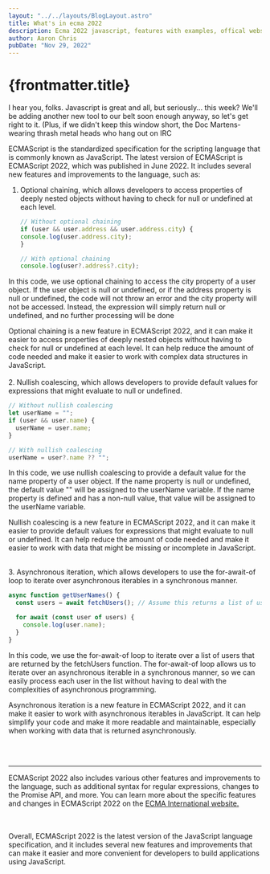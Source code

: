 ```yaml
---
layout: "../../layouts/BlogLayout.astro"
title: What's in ecma 2022
description: Ecma 2022 javascript, features with examples, offical website in blog
author: Aaron Chris
pubDate: "Nov 29, 2022"
---
```


# {frontmatter.title}

I hear you, folks. Javascript is great and all, but seriously... this week? We'll be adding another new tool to our belt soon enough anyway, so let's get right to it. (Plus, if we didn't keep this window short, the Doc 
Martens-wearing thrash metal heads who hang out on IRC


ECMAScript is the standardized specification for the scripting language that is commonly known as JavaScript. The latest version of ECMAScript is ECMAScript 2022, which was published in June 2022. It includes several new features and improvements to the language, such as:

1. Optional chaining, which allows developers to access properties of deeply nested objects without having to check for null or undefined at each level.

    ```js
    // Without optional chaining
    if (user && user.address && user.address.city) {
    console.log(user.address.city);
    }

    // With optional chaining
    console.log(user?.address?.city);

    ```

In this code, we use optional chaining to access the city property of a user object. If the user object is null or undefined, or if the address property is null or undefined, the code will not throw an error and the city property will not be accessed. Instead, the expression will simply return null or undefined, and no further processing will be done

Optional chaining is a new feature in ECMAScript 2022, and it can make it easier to access properties of deeply nested objects without having to check for null or undefined at each level. It can help reduce the amount of code needed and make it easier to work with complex data structures in JavaScript.                 
<br />
2. Nullish coalescing, which allows developers to provide default values for expressions that might evaluate to null or undefined.




```js
// Without nullish coalescing
let userName = "";
if (user && user.name) {
  userName = user.name;
}

// With nullish coalescing
userName = user?.name ?? "";


```



In this code, we use nullish coalescing to provide a default value for the name property of a user object. If the name property is null or undefined, the default value "" will be assigned to the userName variable. If the name property is defined and has a non-null value, that value will be assigned to the userName variable.

Nullish coalescing is a new feature in ECMAScript 2022, and it can make it easier to provide default values for expressions that might evaluate to null or undefined. It can help reduce the amount of code needed and make it easier to work with data that might be missing or incomplete in JavaScript.

<br />
3. Asynchronous iteration, which allows developers to use the for-await-of loop to iterate over asynchronous iterables in a synchronous manner.

```js
async function getUserNames() {
  const users = await fetchUsers(); // Assume this returns a list of users

  for await (const user of users) {
    console.log(user.name);
  }
}

```
In this code, we use the for-await-of loop to iterate over a list of users that are returned by the fetchUsers function. The for-await-of loop allows us to iterate over an asynchronous iterable in a synchronous manner, so we can easily process each user in the list without having to deal with the complexities of asynchronous programming.

Asynchronous iteration is a new feature in ECMAScript 2022, and it can make it easier to work with asynchronous iterables in JavaScript. It can help simplify your code and make it more readable and maintainable, especially when working with data that is returned asynchronously.


<br />
<br />

-----------------------------------
ECMAScript 2022 also includes various other features and improvements to the language, such as additional syntax for regular expressions, changes to the Promise API, and more. You can learn more about the specific features and changes in ECMAScript 2022 on the [ ECMA International website.](https://262.ecma-international.org/)



<br />
<br />
Overall, ECMAScript 2022 is the latest version of the JavaScript language specification, and it includes several new features and improvements that can make it easier and more convenient for developers to build applications using JavaScript.


<br />
<br />

<br />
<br />

<br />
<br />

<br />
<br />

